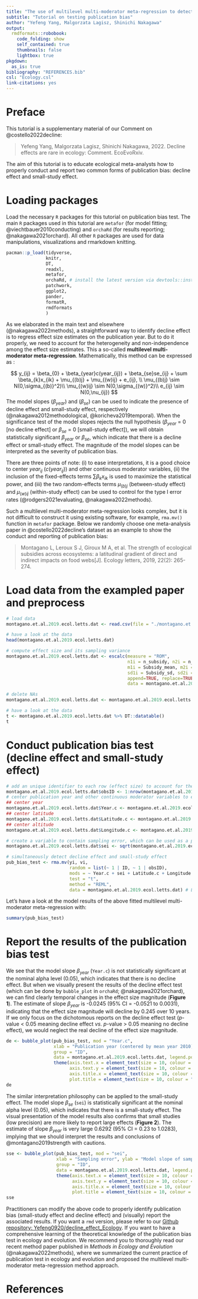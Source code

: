 ---
title: "The use of multilevel multi-moderator meta-regression to detect two forms of publication bias: decline effect and small-study effect"
subtitle: "Tutorial on testing publication bias"
author: "Yefeng Yang, Malgorzata Lagisz, Shinichi Nakagawa"
output:
  rmdformats::robobook:
    code_folding: show
    self_contained: true
    thumbnails: false
    lightbox: true
pkgdown:
  as_is: true   
bibliography: "REFERENCES.bib"
csl: "Ecology.csl"
link-citations: yes
---

# Preface

This tutorial is a supplementary material of our Comment on @costello2022decline:

> Yefeng Yang, Malgorzata Lagisz, Shinichi Nakagawa, 2022. Decline effects are rare in ecology: Comment. EcoEvoRxiv.

The aim of this tutorial is to  educate ecological meta-analysts how to properly conduct and report two common forms of publication bias: decline effect and small-study effect. 

# Loading packages

Load the necessary `R` packages for this tutorial on publication bias test. The main `R` packages used in this tutorial are `metafor` (for model fitting; @viechtbauer2010conducting) and `orchaRd` (for results reporting; @nakagawa2021orchard). All other `R` packages are used for data manipulations, visualizations and rmarkdown knitting. 

```{r, cache = FALSE}
pacman::p_load(tidyverse, 
               knitr,
               DT,
               readxl, 
               metafor,
               orchaRd, # install the latest version via devtools::install_github("daniel1noble/orchaRd", force = TRUE, build_vignettes = TRUE)
               patchwork,
               ggplot2,
               pander,
               formatR,
               rmdformats
               )
```

As we elaborated in the main text and elsewhere (@nakagawa2022methods), a straightforward way to identify decline effect is to regress effect size estimates on the publication year. But to do it properly, we need to account for the heterogeneity and non-independence among the effect size estimates. This a so-called **multilevel multi-moderator meta-regression**. Mathematically, this method can be expressed as : 

$$
y_{ij} = \beta_{0} + \beta_{year}c(year_{ij}) + \beta_{se}se_{ij} + \sum \beta_{k}x_{ik} + \mu_{(b)j} + \mu_{(w)ij} + e_{ij}, \\ \mu_{(b)j} \sim N(0,\sigma_{(b)}^2)\\ \mu_{(w)ij} \sim N(0,\sigma_{(w)}^2)\\ e_{ij} \sim N(0,\nu_{ij})
$$
The model slopes ($\beta_{year}$) and ($\beta_{se}$) can be used to indicate the presence of decline effect and small-study effect, respectively (@nakagawa2012methodological, @koricheva2019temporal). When the significance test of the model slopes rejects the null hypothesis ($\beta_{year}$ = 0 [no decline effect] or $\beta_{se}$ = 0 [small-study effect]), we will obtain statistically significant $\beta_{year}$ or $\beta_{se}$, which indicate that there is a decline effect or small-study effect. The magnitude of the model slopes can be interpreted as the severity of publication bias. 

There are three points of note: (i) to ease interpretations, it is a good choice to center $year_{ij}$ ($c(year_{ij})$) and other continuous moderator variables, (ii) the inclusion of the fixed-effects terms $\sum \beta_{k}x_{ik}$ is used to maximize the statistical power, and (iii) the two random-effects terms $\mu_{(b)j}$ (between-study effect) and $\mu_{(w)ij}$ (within-study effect) can be used to control for the type I error rates  (@rodgers2021evaluating, @nakagawa2022methods). 

Such a multilevel multi-moderator meta-regression looks complex, but it is not difficult to construct it using existing software, for example, `rma.mv()` function in `metafor` package. Below we randomly choose one meta-analysis paper in @costello2022decline's dataset as an example to show the conduct and reporting of publication bias:

> Montagano L, Leroux S J, Giroux M A, et al. The strength of ecological subsidies across ecosystems: a latitudinal gradient of direct and indirect impacts on food webs[J]. Ecology letters, 2019, 22(2): 265-274.

# Load data from the exampled paper and preprocess

```{r}
# load data
montagano.et.al.2019.ecol.letts.dat <- read.csv(file = "./montagano.et.al.2019.ecol.letts.csv", header = T)

# have a look at the data
head(montagano.et.al.2019.ecol.letts.dat)

# compute effect size and its sampling variance
montagano.et.al.2019.ecol.letts.dat <- escalc(measure = "ROM", 
                                              n1i = n_subsidy, n2i = n_nosubsidy,
                                              m1i = Subsidy_mean, m2i = Nosubsidy_mean, 
                                              sd1i = Subsidy_sd, sd2i = Nosubsidy_sd, 
                                              append=TRUE, replace=TRUE, 
                                              data = montagano.et.al.2019.ecol.letts.dat)

# delete NAs
montagano.et.al.2019.ecol.letts.dat <- montagano.et.al.2019.ecol.letts.dat[!is.na(montagano.et.al.2019.ecol.letts.dat$yi) & !is.na(montagano.et.al.2019.ecol.letts.dat$vi), ]

# have a look at the data
t <- montagano.et.al.2019.ecol.letts.dat %>% DT::datatable()
t
```


# Conduct publication bias test (decline effect and small-study effect)

```{r}
# add an unique identifier to each row (effect size) to account for the residual heterogeneity
montagano.et.al.2019.ecol.letts.dat$obsID <- 1:nrow(montagano.et.al.2019.ecol.letts.dat)
# center publication year and other continuous moderator variables to ease interpretations
## center year
montagano.et.al.2019.ecol.letts.dat$Year.c <- montagano.et.al.2019.ecol.letts.dat$Year - mean(montagano.et.al.2019.ecol.letts.dat$Year)
## center latitude
montagano.et.al.2019.ecol.letts.dat$Latitude.c <- montagano.et.al.2019.ecol.letts.dat$Latitude - mean(montagano.et.al.2019.ecol.letts.dat$Latitude)
## center altitude
montagano.et.al.2019.ecol.letts.dat$Longitude.c <- montagano.et.al.2019.ecol.letts.dat$Longitude - mean(montagano.et.al.2019.ecol.letts.dat$Longitude)

# create a variable to contain sampling error, which can be used as a predictor to identify another important form of publication bias - small-study effect
montagano.et.al.2019.ecol.letts.dat$sei <- sqrt(montagano.et.al.2019.ecol.letts.dat$vi)

# simultaneously detect decline effect and small-study effect 
pub_bias_test <- rma.mv(yi, vi, 
                        random = list(~ 1 | ID, ~ 1 | obsID),
                        mods = ~ Year.c + sei + Latitude.c + Longitude.c + System + Taxon + Taxon -1,
                        test = "t",
                        method = "REML",
                        data = montagano.et.al.2019.ecol.letts.dat) # Latitude,  Longitude,  System, Taxon and Taxon are moderator variables used in the original paper
```

Let's have a look at the model results of the above fitted multilevel multi-moderator meta-regression with:

```{r}
summary(pub_bias_test)
```

# Report the results of the publication bias test

We see that the model slope $\beta_{year}$ (`Year.c`) is not statistically significant at the nominal alpha level (0.05), which indicates that there is no decline effect. But when we visually present the results of the decline effect test (which can be done by `bubble_plot` in `orchaRd`; @nakagawa2021orchard), we can find clearly temporal changes in the effect size magnitude (**Figure 1**). The estimate of slope $\beta_{year}$ is -0.0245 (95% CI = -0.0521 to 0.0031), indicating that the effect size magnitude will decline by 0.245 over 10 years. If we only focus on the dichotomous reports on the decline effect test (*p*-value < 0.05 meaning decline effect *vs.* *p*-value > 0.05 meaning no decline effect), we would neglect the real decline of the effect size magnitude.

```{r decline effect test, fig.cap="Figure 1. Bubble plot showing the relationship between effect size magnitude and publication year"}
de <- bubble_plot(pub_bias_test, mod = "Year.c", 
                  xlab = "Publication year (centered by mean year 2010)", ylab = "Model slope of publication year",
                  group = "ID",
                  data = montagano.et.al.2019.ecol.letts.dat, legend.pos = "none") +
                  theme(axis.text.x = element_text(size = 10, colour = "black"),
                        axis.text.y = element_text(size = 10, colour = "black"),
                        axis.title.x = element_text(size = 10, colour = "black"),
                        plot.title = element_text(size = 10, colour = "black"))
de
```

The similar interpretation philosophy can be applied to the small-study effect. The model slope $\beta_{se}$ (`sei`) is statistically significant at the nominal alpha level (0.05), which indicates that there is a small-study effect. The visual presentation of the model results also confirms that small studies (low precision) are more likely to report large effects (**Figure 2**). The estimate of slope $\beta_{year}$ is very large 0.6292 (95% CI = 0.23 to 1.0283), implying that we should interpret the results and conclusions of @montagano2019strength with cautions. 

```{r small-study effect, fig.cap="Figure 2. Bubble plot showing the relationship between effect size magnitude and sampling error (inverse precision)"}
sse <- bubble_plot(pub_bias_test, mod = "sei", 
                   xlab = "Sampling error", ylab = "Model slope of sampling error",
                   group = "ID",
                   data = montagano.et.al.2019.ecol.letts.dat, legend.pos = "none") +
                   theme(axis.text.x = element_text(size = 10, colour = "black"),
                         axis.text.y = element_text(size = 10, colour = "black"),
                         axis.title.x = element_text(size = 10, colour = "black"),
                         plot.title = element_text(size = 10, colour = "black"))
sse
```


Practitioners can modify the above code to properly identify publication bias (small-study effect and decline effect) and (visually) report the associated results. If you want a `rmd` version, please refer to our [Github repository: Yefeng0920/decline_effect_Ecology](https://github.com/Yefeng0920/decline_effect_Ecology). If you want to have a comprehensive learning of the theoretical knowledge of the publication bias test in ecology and evolution. We recommend you to thoroughly read our recent method paper published in *Methods in Ecology and Evolution* (@nakagawa2022methods), where we summarized the current practice of publication test in ecology and evolution and proposed the multilevel multi-moderator meta-regression method approach.

# References
